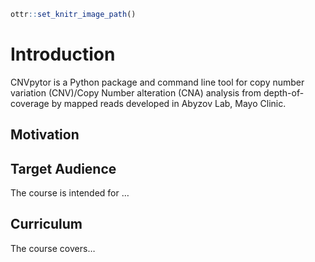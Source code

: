 
```r
ottr::set_knitr_image_path()
```

# Introduction
CNVpytor is a Python package and command line tool for copy number variation (CNV)/Copy Number alteration (CNA) analysis from depth-of-coverage by mapped reads developed in Abyzov Lab, Mayo Clinic.

## Motivation


## Target Audience 

The course is intended for ...

## Curriculum  

The course covers...
